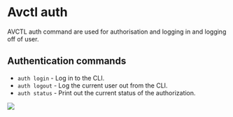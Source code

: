 # Avctl auth

AVCTL auth command are used for authorisation and logging in and logging off of user.

## Authentication commands

- `auth login` - Log in to the CLI.
- `auth logout` - Log the current user out from the CLI.
- `auth status` - Print out the current status of the authorization.

![](../../../src/images/guides/avctl/avctl-auth.png)


